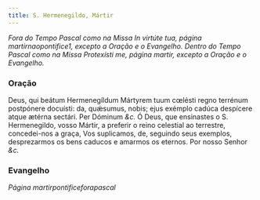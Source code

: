 ```yaml
---
title: S. Hermenegildo, Mártir
---
```


<em>
  Fora do Tempo Pascal como na Missa In virtúte tua, página martirnaopontifice1,
  excepto a Oração e o Evangelho.
</em>

<em>
  Dentro do Tempo Pascal como na Missa Protexísti me, página martir, excepto a
  Oração e o Evangelho.
</em>

### Oração

<div class="grid grid-cols-2 gap-5">
  <span class="text-justify">
    Deus, qui beátum Hermenegíldum Mártyrem tuum cœlésti regno terrénum
    postpónere docuísti: da, quǽsumus, nobis; ejus exémplo cadúca despícere
    atque ætérna sectári. Per Dóminum <em>&c.</em>
  </span>
  <span class="text-justify">
    Ó Deus, que ensinastes o S. Hermenegildo, vosso Mártir, a preferir o reino
    celestial ao terrestre, concedei-nos a graça, Vos suplicamos, de, seguindo
    seus exemplos, desprezarmos os bens caducos e amarmos os eternos. Por nosso
    Senhor <em>&c.</em>
  </span>
</div>

### Evangelho

_Página martirpontificeforapascal_
